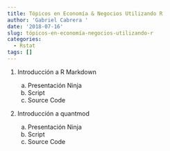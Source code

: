 ```yaml
---
title: Tópicos en Economía & Negocios Utilizando R
author: 'Gabriel Cabrera '
date: '2018-07-16'
slug: tópicos-en-economía-negocios-utilizando-r
categories:
  - Rstat
tags: []
---
```


1. Introducción a R Markdown

    a. Presentación Ninja
    b. Script 
    c. Source Code

2. Introducción a quantmod

    a. Presentación Ninja
    b. Script 
    c. Source Code

  